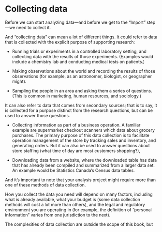 # Collecting data

Before we can start analyzing data—and before we get to the "Import" step—we need to collect it.

And "collecting data" can mean a lot of different things. It could refer to data that is collected with the explicit purpose of supporting research:

* Running trials or experiments in a controlled laboratory setting, and collecting data with the results of those experiments. (Examples would include a chemistry lab and conducting medical tests on patients.)

* Making observations about the world and recording the results of those observations (for example, as an astronomer, biologist, or geographer might).

* Sampling the people in an area and asking them a series of questions. (This is common in marketing, human resources, and sociology.)

It can also refer to data that comes from secondary sources; that is to say, it is collected for a purpose distinct from the research questions, but can be used to answer those questions.

* Collecting information as part of a business operation. A familiar example are supermarket checkout scanners which data about grocery purchases. The primary purpose of this data collection is to facilitate operation management of the store by tracking sales and inventory, and generating orders. But it can also be used to answer questions about store staffing (what time of day are most customers shopping?), 

* Downloading data from a website, where the downloaded table has data that has already been compiled and summarized from a larger data set. An example would be Statistics Canada's Census data tables.

And it's important to note that your analysis project might require more than one of these methods of data collection.

How you collect the data you need will depend on many factors, including what is already available, what your budget is (some data collection methods will cost a lot more than others), and the legal and regulatory environment you are operating in (for example, the definition of "personal information" varies from one jurisdiction to the next).

The complexities of data collection are outside the scope of this book, but



